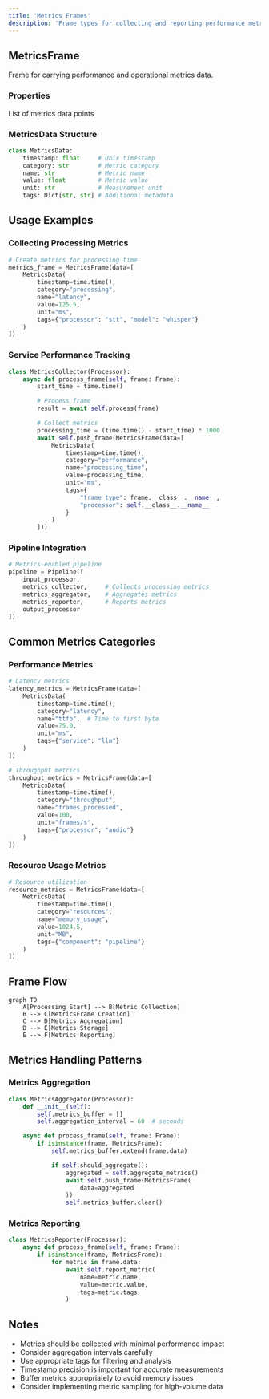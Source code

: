 ```yaml
---
title: 'Metrics Frames'
description: 'Frame types for collecting and reporting performance metrics in Pipecat'
---
```


## MetricsFrame

Frame for carrying performance and operational metrics data.

### Properties

<ParamField path="data" type="List[MetricsData]" required>
  List of metrics data points
</ParamField>

### MetricsData Structure

```python
class MetricsData:
    timestamp: float     # Unix timestamp
    category: str        # Metric category
    name: str            # Metric name
    value: float         # Metric value
    unit: str            # Measurement unit
    tags: Dict[str, str] # Additional metadata
```

## Usage Examples

### Collecting Processing Metrics

```python
# Create metrics for processing time
metrics_frame = MetricsFrame(data=[
    MetricsData(
        timestamp=time.time(),
        category="processing",
        name="latency",
        value=125.5,
        unit="ms",
        tags={"processor": "stt", "model": "whisper"}
    )
])
```

### Service Performance Tracking

```python
class MetricsCollector(Processor):
    async def process_frame(self, frame: Frame):
        start_time = time.time()

        # Process frame
        result = await self.process(frame)

        # Collect metrics
        processing_time = (time.time() - start_time) * 1000
        await self.push_frame(MetricsFrame(data=[
            MetricsData(
                timestamp=time.time(),
                category="performance",
                name="processing_time",
                value=processing_time,
                unit="ms",
                tags={
                    "frame_type": frame.__class__.__name__,
                    "processor": self.__class__.__name__
                }
            )
        ]))
```

### Pipeline Integration

```python
# Metrics-enabled pipeline
pipeline = Pipeline([
    input_processor,
    metrics_collector,     # Collects processing metrics
    metrics_aggregator,    # Aggregates metrics
    metrics_reporter,      # Reports metrics
    output_processor
])
```

## Common Metrics Categories

### Performance Metrics

```python
# Latency metrics
latency_metrics = MetricsFrame(data=[
    MetricsData(
        timestamp=time.time(),
        category="latency",
        name="ttfb",  # Time to first byte
        value=75.0,
        unit="ms",
        tags={"service": "llm"}
    )
])

# Throughput metrics
throughput_metrics = MetricsFrame(data=[
    MetricsData(
        timestamp=time.time(),
        category="throughput",
        name="frames_processed",
        value=100,
        unit="frames/s",
        tags={"processor": "audio"}
    )
])
```

### Resource Usage Metrics

```python
# Resource utilization
resource_metrics = MetricsFrame(data=[
    MetricsData(
        timestamp=time.time(),
        category="resources",
        name="memory_usage",
        value=1024.5,
        unit="MB",
        tags={"component": "pipeline"}
    )
])
```

## Frame Flow

```mermaid
graph TD
    A[Processing Start] --> B[Metric Collection]
    B --> C[MetricsFrame Creation]
    C --> D[Metrics Aggregation]
    D --> E[Metrics Storage]
    E --> F[Metrics Reporting]
```

## Metrics Handling Patterns

### Metrics Aggregation

```python
class MetricsAggregator(Processor):
    def __init__(self):
        self.metrics_buffer = []
        self.aggregation_interval = 60  # seconds

    async def process_frame(self, frame: Frame):
        if isinstance(frame, MetricsFrame):
            self.metrics_buffer.extend(frame.data)

            if self.should_aggregate():
                aggregated = self.aggregate_metrics()
                await self.push_frame(MetricsFrame(
                    data=aggregated
                ))
                self.metrics_buffer.clear()
```

### Metrics Reporting

```python
class MetricsReporter(Processor):
    async def process_frame(self, frame: Frame):
        if isinstance(frame, MetricsFrame):
            for metric in frame.data:
                await self.report_metric(
                    name=metric.name,
                    value=metric.value,
                    tags=metric.tags
                )
```

## Notes

- Metrics should be collected with minimal performance impact
- Consider aggregation intervals carefully
- Use appropriate tags for filtering and analysis
- Timestamp precision is important for accurate measurements
- Buffer metrics appropriately to avoid memory issues
- Consider implementing metric sampling for high-volume data
